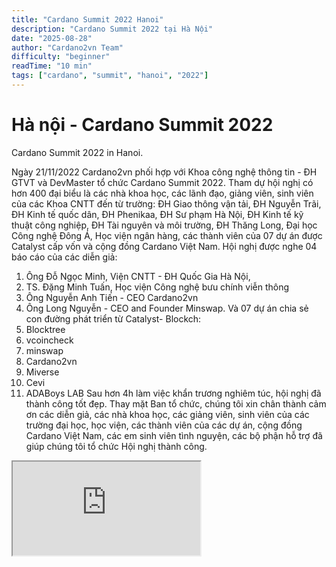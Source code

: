 ```yaml
---
title: "Cardano Summit 2022 Hanoi"
description: "Cardano Summit 2022 tại Hà Nội"
date: "2025-08-28"
author: "Cardano2vn Team"
difficulty: "beginner"
readTime: "10 min"
tags: ["cardano", "summit", "hanoi", "2022"]
---
```


# Hà nội - Cardano Summit 2022

Cardano Summit 2022 in Hanoi.

Ngày 21/11/2022 Cardano2vn phối hợp với Khoa công nghệ thông tin - ĐH GTVT và DevMaster tổ chức Cardano Summit 2022. Tham dự hội nghị có hơn 400 đại biểu là các nhà khoa học, các lãnh đạo, giảng viên, sinh viên của các Khoa CNTT đến từ trường: ĐH Giao thông vận tải, ĐH Nguyễn Trãi, ĐH Kinh tế quốc dân, ĐH Phenikaa, ĐH Sư phạm Hà Nội, ĐH Kinh tế kỹ thuật công nghiệp, ĐH Tài nguyên và môi trường, ĐH Thăng Long, Đại học Công nghệ Đông Á, Học viện ngân hàng, các thành viên của 07 dự án được Catalyst cấp vốn và cộng đồng Cardano Việt Nam. 
Hội nghị được nghe 04 báo cáo của các diễn giả:
1. Ông Đỗ Ngọc Minh, Viện CNTT - ĐH Quốc Gia Hà Nội,
2. TS. Đặng Minh Tuấn, Học viện Công nghệ bưu chính viễn thông
3. Ông Nguyễn Anh Tiến - CEO Cardano2vn
4. Ông Long Nguyễn - CEO and Founder Minswap.
Và 07 dự án chia sẻ con đường phát triển từ Catalyst- Blockch:
 1. Blocktree
 2. vcoincheck
 3. minswap
 4. Cardano2vn
 5. Miverse
 6. Cevi
 7. ADABoys LAB
Sau hơn 4h làm việc khẩn trương nghiêm túc, hội nghị đã thành công tốt đẹp.
Thay mặt Ban tổ chức, chúng tôi xin chân thành cảm ơn các diễn giả, các nhà khoa học, các giảng viên, sinh viên của các trường đại học, học viện, các thành viên của các dự án, cộng đồng Cardano Việt Nam, các em sinh viên tình nguyện, các bộ phận hỗ trợ đã giúp chúng tôi tổ chức Hội nghị thành công.

<div style={{ position: "relative", width: "100%", paddingTop: "56.25%" }}>
  <iframe
    src="https://drive.google.com/file/d/1yhrzV1ho0ltKiNIr_HwGELF-HP_z5xp_/preview"
    allow="autoplay"
    style={{ position: "absolute", top: 0, left: 0, width: "100%", height: "100%", border: 0 }}
    title="Google Drive Preview"
  />
</div>


<img src="https://raw.githubusercontent.com/cardano2vn/cardanovn-portal/main/docs/Cardano-summit-2022/img/1.JPG" alt="Cloudinary Image" width="800" height="600" style={{maxWidth: "100%", height: "auto"}} />

<img src="https://raw.githubusercontent.com/cardano2vn/cardanovn-portal/main/docs/Cardano-summit-2022/img/2.JPG" alt="Cloudinary Image" width="800" height="600" style={{maxWidth: "100%", height: "auto"}} />

<img src="https://raw.githubusercontent.com/cardano2vn/cardanovn-portal/main/docs/Cardano-summit-2022/img/3.JPG" alt="Cloudinary Image" width="800" height="600" style={{maxWidth: "100%", height: "auto"}} />

<img src="https://raw.githubusercontent.com/cardano2vn/cardanovn-portal/main/docs/Cardano-summit-2022/img/4.JPG" alt="Cloudinary Image" width="800" height="600" style={{maxWidth: "100%", height: "auto"}} />

<img src="https://raw.githubusercontent.com/cardano2vn/cardanovn-portal/main/docs/Cardano-summit-2022/img/5.JPG" alt="Cloudinary Image" width="800" height="600" style={{maxWidth: "100%", height: "auto"}} />

<img src="https://raw.githubusercontent.com/cardano2vn/cardanovn-portal/main/docs/Cardano-summit-2022/img/6.JPG" alt="Cloudinary Image" width="800" height="600" style={{maxWidth: "100%", height: "auto"}} />

<img src="https://raw.githubusercontent.com/cardano2vn/cardanovn-portal/main/docs/Cardano-summit-2022/img/7.JPG" alt="Cloudinary Image" width="800" height="600" style={{maxWidth: "100%", height: "auto"}} />

<img src="https://raw.githubusercontent.com/cardano2vn/cardanovn-portal/main/docs/Cardano-summit-2022/img/8.JPG" alt="Cloudinary Image" width="800" height="600" style={{maxWidth: "100%", height: "auto"}} />

<img src="https://raw.githubusercontent.com/cardano2vn/cardanovn-portal/main/docs/Cardano-summit-2022/img/7.JPG" alt="Cloudinary Image" width="800" height="600" style={{maxWidth: "100%", height: "auto"}} />

<img src="https://raw.githubusercontent.com/cardano2vn/cardanovn-portal/main/docs/Cardano-summit-2022/img/8.JPG" alt="Cloudinary Image" width="800" height="600" style={{maxWidth: "100%", height: "auto"}} />

<img src="https://raw.githubusercontent.com/cardano2vn/cardanovn-portal/main/docs/Cardano-summit-2022/img/15.JPG" alt="Cloudinary Image" width="800" height="600" style={{maxWidth: "100%", height: "auto"}} />

<img src="https://raw.githubusercontent.com/cardano2vn/cardanovn-portal/main/docs/Cardano-summit-2022/img/25.JPG" alt="Cloudinary Image" width="800" height="600" style={{maxWidth: "100%", height: "auto"}} />

<img src="https://raw.githubusercontent.com/cardano2vn/cardanovn-portal/main/docs/Cardano-summit-2022/img/36.JPG" alt="Cloudinary Image" width="800" height="600" style={{maxWidth: "100%", height: "auto"}} />

<img src="https://raw.githubusercontent.com/cardano2vn/cardanovn-portal/main/docs/Cardano-summit-2022/img/33.JPG" alt="Cloudinary Image" width="800" height="600" style={{maxWidth: "100%", height: "auto"}} />

<img src="https://raw.githubusercontent.com/cardano2vn/cardanovn-portal/main/docs/Cardano-summit-2022/img/28.JPG" alt="Cloudinary Image" width="800" height="600" style={{maxWidth: "100%", height: "auto"}} />

<img src="https://raw.githubusercontent.com/cardano2vn/cardanovn-portal/main/docs/Cardano-summit-2022/img/17.JPG" alt="Cloudinary Image" width="800" height="600" style={{maxWidth: "100%", height: "auto"}} />

<img src="https://raw.githubusercontent.com/cardano2vn/cardanovn-portal/main/docs/Cardano-summit-2022/img/6.JPG" alt="Cloudinary Image" width="800" height="600" style={{maxWidth: "100%", height: "auto"}} />

<img src="https://raw.githubusercontent.com/cardano2vn/cardanovn-portal/main/docs/Cardano-summit-2022/img/23.JPG" alt="Cloudinary Image" width="800" height="600" style={{maxWidth: "100%", height: "auto"}} />

<img src="https://raw.githubusercontent.com/cardano2vn/cardanovn-portal/main/docs/Cardano-summit-2022/img/32.JPG" alt="Cloudinary Image" width="800" height="600" style={{maxWidth: "100%", height: "auto"}} />

<img src="https://raw.githubusercontent.com/cardano2vn/cardanovn-portal/main/docs/Cardano-summit-2022/img/29.JPG" alt="Cloudinary Image" width="800" height="600" style={{maxWidth: "100%", height: "auto"}} />

<img src="https://raw.githubusercontent.com/cardano2vn/cardanovn-portal/main/docs/Cardano-summit-2022/img/26.JPG" alt="Cloudinary Image" width="800" height="600" style={{maxWidth: "100%", height: "auto"}} />

<img src="https://raw.githubusercontent.com/cardano2vn/cardanovn-portal/main/docs/Cardano-summit-2022/img/5.JPG" alt="Cloudinary Image" width="800" height="600" style={{maxWidth: "100%", height: "auto"}} />

<img src="https://raw.githubusercontent.com/cardano2vn/cardanovn-portal/main/docs/Cardano-summit-2022/img/3.JPG" alt="Cloudinary Image" width="800" height="600" style={{maxWidth: "100%", height: "auto"}} />

<img src="https://raw.githubusercontent.com/cardano2vn/cardanovn-portal/main/docs/Cardano-summit-2022/img/16.JPG" alt="Cloudinary Image" width="800" height="600" style={{maxWidth: "100%", height: "auto"}} />

<img src="https://raw.githubusercontent.com/cardano2vn/cardanovn-portal/main/docs/Cardano-summit-2022/img/12.JPG" alt="Cloudinary Image" width="800" height="600" style={{maxWidth: "100%", height: "auto"}} />

<img src="https://raw.githubusercontent.com/cardano2vn/cardanovn-portal/main/docs/Cardano-summit-2022/img/18.JPG" alt="Cloudinary Image" width="800" height="600" style={{maxWidth: "100%", height: "auto"}} />

<img src="https://raw.githubusercontent.com/cardano2vn/cardanovn-portal/main/docs/Cardano-summit-2022/img/4.JPG" alt="Cloudinary Image" width="800" height="600" style={{maxWidth: "100%", height: "auto"}} />

<img src="https://raw.githubusercontent.com/cardano2vn/cardanovn-portal/main/docs/Cardano-summit-2022/img/1.JPG" alt="Cloudinary Image" width="800" height="600" style={{maxWidth: "100%", height: "auto"}} />

<img src="https://raw.githubusercontent.com/cardano2vn/cardanovn-portal/main/docs/Cardano-summit-2022/img/14.JPG" alt="Cloudinary Image" width="800" height="600" style={{maxWidth: "100%", height: "auto"}} />

<img src="https://raw.githubusercontent.com/cardano2vn/cardanovn-portal/main/docs/Cardano-summit-2022/img/20.JPG" alt="Cloudinary Image" width="800" height="600" style={{maxWidth: "100%", height: "auto"}} />

<img src="https://raw.githubusercontent.com/cardano2vn/cardanovn-portal/main/docs/Cardano-summit-2022/img/31.JPG" alt="Cloudinary Image" width="800" height="600" style={{maxWidth: "100%", height: "auto"}} />

<img src="https://raw.githubusercontent.com/cardano2vn/cardanovn-portal/main/docs/Cardano-summit-2022/img/30.JPG" alt="Cloudinary Image" width="800" height="600" style={{maxWidth: "100%", height: "auto"}} />

<img src="https://raw.githubusercontent.com/cardano2vn/cardanovn-portal/main/docs/Cardano-summit-2022/img/31.JPG" alt="Cloudinary Image" width="800" height="600" style={{maxWidth: "100%", height: "auto"}} />

<img src="https://raw.githubusercontent.com/cardano2vn/cardanovn-portal/main/docs/Cardano-summit-2022/img/30.JPG" alt="Cloudinary Image" width="800" height="600" style={{maxWidth: "100%", height: "auto"}} />

<img src="https://raw.githubusercontent.com/cardano2vn/cardanovn-portal/main/docs/Cardano-summit-2022/img/31.JPG" alt="Cloudinary Image" width="800" height="600" style={{maxWidth: "100%", height: "auto"}} />

<img src="https://raw.githubusercontent.com/cardano2vn/cardanovn-portal/main/docs/Cardano-summit-2022/img/32.JPG" alt="Cloudinary Image" width="800" height="600" style={{maxWidth: "100%", height: "auto"}} />

<img src="https://raw.githubusercontent.com/cardano2vn/cardanovn-portal/main/docs/Cardano-summit-2022/img/33.JPG" alt="Cloudinary Image" width="800" height="600" style={{maxWidth: "100%", height: "auto"}} />

<img src="https://raw.githubusercontent.com/cardano2vn/cardanovn-portal/main/docs/Cardano-summit-2022/img/34.JPG" alt="Cloudinary Image" width="800" height="600" style={{maxWidth: "100%", height: "auto"}} />

<img src="https://raw.githubusercontent.com/cardano2vn/cardanovn-portal/main/docs/Cardano-summit-2022/img/35.JPG" alt="Cloudinary Image" width="800" height="600" style={{maxWidth: "100%", height: "auto"}} />

<img src="https://raw.githubusercontent.com/cardano2vn/cardanovn-portal/main/docs/Cardano-summit-2022/img/36.JPG" alt="Cloudinary Image" width="800" height="600" style={{maxWidth: "100%", height: "auto"}} />

<img src="https://raw.githubusercontent.com/cardano2vn/cardanovn-portal/main/docs/Cardano-summit-2022/img/37.JPG" alt="Cloudinary Image" width="800" height="600" style={{maxWidth: "100%", height: "auto"}} />

------------------

👉Cardano2vn - Mang Cardano về Việt 
Nam Website: https://cardano2vn.io/ 

👉Trao đổi về ngôn ngữ lập trình Smartcontract - Plutus, Marlove trên Cardano
Telegram: https://t.me/cardano2vn 

👉Video bài giảng về lập trình trên Cardano
Youtube: https://www.youtube.com/channel/UCJTdAQPGJntJet5v-nk9ebA 
